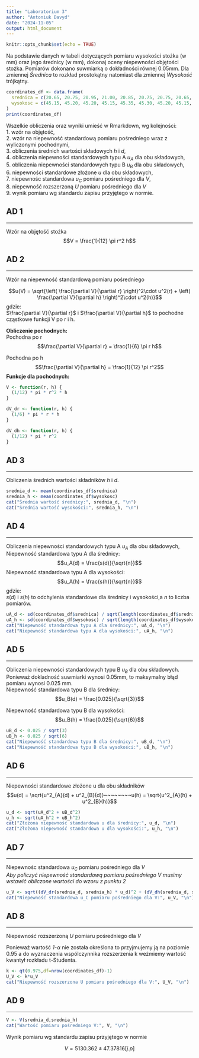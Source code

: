 ```yaml
---
title: "Laboratorium 3"
author: "Antoniuk Davyd"
date: "2024-11-05"
output: html_document
---
```

```r
knitr::opts_chunk$set(echo = TRUE)
```

Na podstawie danych w tabeli dotyczących pomiaru wysokości stożka (w mm) oraz jego średnicy (w mm), dokonaj oceny niepewności objętości stożka. Pomiarów dokonano suwmiarką o dokładności równej 0.05mm. Dla zmiennej *Średnica* to rozkład prostokątny natomiast dla zmiennej *Wysokość* trójkątny.

```r
coordinates_df <- data.frame(
  srednica = c(20.65, 20.75, 20.95, 21.00, 20.85, 20.75, 20.75, 20.65, 20.85, 20.95),
  wysokosc = c(45.15, 45.20, 45.20, 45.15, 45.35, 45.30, 45.20, 45.15, 45.35, 45.25)
)
print(coordinates_df)
```

Wszelkie obliczenia oraz wyniki umieść w Rmarkdown, wg kolejności:\
1. wzór na objętość,\
2. wzór na niepewność standardową pomiaru pośredniego wraz z wyliczonymi pochodnymi,\
3. obliczenia średnich wartości składowych *h* i *d*,\
4. obliczenia niepewności standardowych typu A $u_A$ dla obu składowych,\
5. obliczenia niepewności standardowych typu B $u_B$ dla obu składowych,\
6. niepewności standardowe złożone *u* dla obu składowych,\
7. niepewnośc standardowa $u_C$ pomiaru pośredniego dla *V*,\
8. niepewność rozszerzoną *U* pomiaru pośredniego dla *V*\
9. wynik pomiaru wg standardu zapisu przyjętego w normie.\

## **AD 1**
***
Wzór na objętość stożka
$$V = \frac{1}{12} \pi r^2 h$$

## **AD 2**
***
Wzór na niepewność standardową pomiaru pośredniego

$$u(V) = \sqrt{\left( \frac{\partial V}{\partial r}  \right)^2\cdot u^2(r) + \left( \frac{\partial V}{\partial h} \right)^2\cdot u^2(h)}$$
gdzie:\
$\frac{\partial V}{\partial r}$ i $\frac{\partial V}{\partial h}$ to pochodne cząstkowe funkcji V po r i h.\

**Obliczenie pochodnych: **\
Pochodna po r
$$\frac{\partial V}{\partial r} = \frac{1}{6} \pi r h$$

Pochodna po h
$$\frac{\partial V}{\partial h} = \frac{1}{12} \pi r^2$$
**Funkcje dla pochodnych: **
```r
V <- function(r, h) {
  (1/12) * pi * r^2 * h
}

dV_dr <- function(r, h) {
  (1/6) * pi * r * h
}

dV_dh <- function(r, h) {
  (1/12) * pi * r^2
}
```

## **AD 3**
***

Obliczenia średnich wartości składników *h* i *d*.

```r
srednia_d <- mean(coordinates_df$srednica)
srednia_h <- mean(coordinates_df$wysokosc)
cat("Średnia wartość średnicy:", srednia_d, "\n")
cat("Średnia wartość wysokości:", srednia_h, "\n")
```

## **AD 4**
***

Obliczenia niepewności standardowych typu A $u_A$ dla obu składowych,\
Niepewność standardowa typu A dla średnicy:
$$u_A(d) = \frac{s(d)}{\sqrt{n}}$$
Niepewność standardowa typu A dla wysokości:
$$u_A(h) = \frac{s(h)}{\sqrt{n}}$$
gdzie:\
$s(d)$ i $s(h)$ to odchylenia standardowe dla średnicy i wysokości,a $n$ to liczba pomiarów.
```r
uA_d <- sd(coordinates_df$srednica) / sqrt(length(coordinates_df$srednica))
uA_h <- sd(coordinates_df$wysokosc) / sqrt(length(coordinates_df$wysokosc))
cat("Niepewność standardowa typu A dla średnicy:", uA_d, "\n")
cat("Niepewność standardowa typu A dla wysokości:", uA_h, "\n")
```

## **AD 5**
***

Obliczenia niepewności standardowych typu B $u_B$ dla obu składowych.\
Ponieważ dokladność suwmiarki wynosi 0.05mm, to maksymalny błąd pomiaru wynosi 0.025 mm.\
Niepewność standardowa typu B dla średnicy:
$$u_B(d) = \frac{0.025}{\sqrt{3}}$$

Niepewność standardowa typu B dla wysokości:
$$u_B(h) = \frac{0.025}{\sqrt{6}}$$

```r
uB_d <- 0.025 / sqrt(3)
uB_h <- 0.025 / sqrt(6)
cat("Niepewność standardowa typu B dla średnicy:", uB_d, "\n")
cat("Niepewność standardowa typu B dla wysokości:", uB_h, "\n")
```
## **AD 6**
***

Niepewności standardowe złożone u dla obu składników
$$u(d) = \sqrt{u^2_{A}(d) + u^2_{B}(d)}~~~~~~~~u(h) = \sqrt{u^2_{A}(h) + u^2_{B}(h)}$$

```r
u_d <- sqrt(uA_d^2 + uB_d^2)
u_h <- sqrt(uA_h^2 + uB_h^2)
cat("Złożona niepewność standardowa u dla średnicy:", u_d, "\n")
cat("Złożona niepewność standardowa u dla wysokości:", u_h, "\n")
```

## **AD 7**
*** 
Niepewnośc standardowa $u_C$ pomiaru pośredniego dla *V*\
*Aby policzyć niepewność standardową pomiaru pośredniego V musimy wstawić obliczone wartości do wzoru z punktu 2*

```r
u_V <- sqrt((dV_dr(srednia_d, srednia_h) * u_d)^2 + (dV_dh(srednia_d, srednia_h) * u_h)^2)
cat("Niepewność standardowa u_C pomiaru pośredniego dla V:", u_V, "\n")
```

## **AD 8**
***
Niepewność rozszerzoną *U* pomiaru pośredniego dla *V*

Ponieważ wartość *1-*$\alpha$ nie została określona  to przyjmujemy ją na poziomie 0.95 a do wyznaczenia wspólczynnika rozszerzenia k weżmiemy wartość  kwantył rozkładu t-Studenta.

```r
k <- qt(0.975,df=nrow(coordinates_df)-1)
U_V <- k*u_V
cat("Niepewność rozszerzona U pomiaru pośredniego dla V:", U_V, "\n")
```

## **AD 9**
***
```r
V <- V(srednia_d,srednia_h)
cat("Wartość pomiaru pośredniego V:", V, "\n")
```

Wynik pomiaru wg standardu zapisu przyjętego w normie

$$V=5130.362\pm47.37816 [j.p]$$



